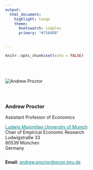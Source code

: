 ```yaml
---
output:
  html_document:
    highlight: tango
    theme: 
      bootswatch: simplex
      primary: "#75AADB"
    

---
```


```r
knitr::opts_chunk$set(echo = FALSE)
```


<div class = "row">
<div class = "col-xs-12 col-md-6">
<br><br><br>
<img src="profile.jpg" alt="Andrew Proctor">
</div>

<div class = "col-xs-12 col-md-6">
<div class = "col-xs-1 col-md-0">
</div>
<div class = "col-xs-11 col-md-12">

<div style="margin-top: 4.5em"> </div>

### Andrew Proctor 
Assistant Professor of Economics


<a href="https://www.en.empwi.econ.uni-muenchen.de/index.html" 
  style="color:teal;">Ludwig Maximilian University of Munich</a> <br>
  Chair of Empirical Economic Research <br>
  Ludwigstra&szlig;e 33 <br>
  80539 M&uuml;nchen <br>
  Germany <br>
  <div style="margin-top: 2em"> </div>
  **Email:** <a href = "mailto: andrew.proctor@econ.lmu.de" style="color:teal;">andrew.proctor@econ.lmu.de</a>
</div>
</div>






